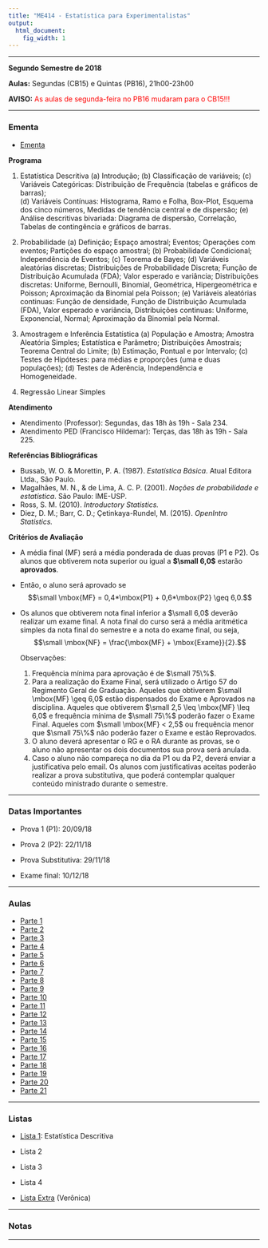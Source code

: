 ```yaml
---
title: "ME414 - Estatística para Experimentalistas"
output:
  html_document:
    fig_width: 1
---
```


----

**Segundo Semestre de 2018**

**Aulas:** Segundas (CB15) e Quintas (PB16), 21h00-23h00 

**AVISO:**<span style="color:red"> As aulas de segunda-feira no PB16 mudaram para o CB15!!! </span>

----

### Ementa

- [Ementa](Disciplinas/ME_414_2s2018/Ementa.pdf)


**Programa**

  1. Estatística Descritiva
    (a) Introdução;
    (b) Classificação de variáveis;	
    (c) Variáveis Categóricas: Distribuição de Frequência (tabelas e gráficos de barras);	
    (d) Variáveis Contínuas: Histograma, Ramo e Folha, Box-Plot, Esquema dos cinco números, Medidas de tendência central e de dispersão;
    (e) Análise descritivas bivariada: Diagrama de dispersão, Correlação, Tabelas de contingência e gráficos de barras.

  2. Probabilidade
    (a) Definição; Espaço amostral; Eventos; Operações com eventos; Partições do espaço amostral;
    (b) Probabilidade Condicional; Independência de Eventos;
    (c) Teorema de Bayes;
    (d) Variáveis aleatórias discretas; Distribuições de Probabilidade Discreta; Função de Distribuição Acumulada (FDA); Valor esperado e variância; Distribuições discretas: Uniforme, Bernoulli, Binomial, Geométrica, Hipergeométrica e Poisson; Aproximação da Binomial pela Poisson;
    (e) Variáveis aleatórias continuas: Função de densidade, Função de Distribuição Acumulada (FDA), Valor esperado e variância, Distribuições continuas: Uniforme, Exponencial, Normal; Aproximação da Binomial pela Normal.

  3. Amostragem e Inferência Estatística
    (a) População e Amostra; Amostra Aleatória Simples; Estatística e Parâmetro; Distribuições Amostrais; Teorema Central do Limite;
    (b) Estimação, Pontual e por Intervalo;
    (c) Testes de Hipóteses: para médias e proporções (uma e duas populações);
    (d) Testes de Aderência, Independência e Homogeneidade.

  4. Regressão Linear Simples

**Atendimento**

- Atendimento (Professor): Segundas, das 18h às 19h - Sala 234.
- Atendimento PED (Francisco Hildemar): Terças, das 18h às 19h - Sala 225.

**Referências Bibliográficas**

- Bussab, W. O. \& Morettin, P. A. (1987). *Estatística Básica*. Atual Editora Ltda., São Paulo.
- Magalhães, M. N., \& de Lima, A. C. P. (2001). *Noções de probabilidade e estatística*. São Paulo: IME-USP.
- Ross, S. M. (2010). *Introductory Statistics.*
- Diez, D. M.; Barr, C. D.; Çetinkaya-Rundel, M. (2015). *OpenIntro Statistics.*


**Critérios de Avaliação**

- A média final (MF) será a média ponderada de duas provas (P1 e P2). Os alunos que obtiverem nota superior ou igual a **$\small 6,0$** estarão **aprovados**. 

- Então, o aluno será aprovado se
  $$\small \mbox{MF} = 0,4*\mbox{P1} + 0,6*\mbox{P2} \geq 6,0.$$

- Os alunos que obtiverem nota final inferior a $\small 6,0$ deverão realizar um exame final. A nota final do curso será a média aritmética simples da nota final do semestre e a nota do exame final, ou seja, 
$$\small \mbox{NF} = \frac{\mbox{MF} + \mbox{Exame}}{2}.$$

  Observações: 

  1. Frequência mínima para aprovação é de $\small 75\%$.
  2. Para a realização do Exame Final, será utilizado o Artigo 57 do Regimento Geral de Graduação. Aqueles que    obtiverem $\small \mbox{MF} \geq 6,0$ estão dispensados do Exame e Aprovados na disciplina. Aqueles que obtiverem $\small 2,5 \leq \mbox{MF} \leq 6,0$ e frequência mínima de $\small 75\%$ poderão fazer o Exame Final. Aqueles com $\small \mbox{MF} < 2,5$ ou frequência menor que $\small 75\%$ não poderão fazer o Exame e estão Reprovados.
  3. O aluno deverá apresentar o RG e o RA durante as provas, se o aluno não apresentar os dois documentos sua    prova será anulada.
  4. Caso o aluno não compareça no dia da P1 ou da P2, deverá enviar a justificativa pelo email. Os alunos com justificativas aceitas poderão realizar a prova substitutiva, que poderá contemplar qualquer conteúdo ministrado durante o semestre.

----

### Datas Importantes

- Prova 1 (P1): 	20/09/18	 

- Prova 2 (P2):   22/11/18	 

- Prova Substitutiva:	29/11/18 

- Exame final:        10/12/18 

---- 

### Aulas

- [Parte 1](Disciplinas/ME_414_2s2018/parte01/parte01.html)
- [Parte 2](Disciplinas/ME_414_2s2018/parte02/parte02.html)
- [Parte 3](Disciplinas/ME_414_2s2018/parte03/parte03.html)
- [Parte 4](Disciplinas/ME_414_2s2018/parte04/parte04.html)
- [Parte 5](Disciplinas/ME_414_2s2018/parte05/parte05.html)
- [Parte 6](Disciplinas/ME_414_2s2018/parte06/parte06.html)
- [Parte 7](Disciplinas/ME_414_2s2018/parte07/parte07.html)
- [Parte 8](Disciplinas/ME_414_2s2018/parte08/parte08.html)
- [Parte 9](Disciplinas/ME_414_2s2018/parte09/parte09.html)
- [Parte 10](Disciplinas/ME_414_2s2018/parte10/parte10.html)
- [Parte 11](Disciplinas/ME_414_2s2018/parte11/parte11.html)
- [Parte 12](Disciplinas/ME_414_2s2018/parte12/parte11.html)
- [Parte 13](Disciplinas/ME_414_2s2018/parte13/parte13.html)
- [Parte 14](Disciplinas/ME_414_2s2018/parte14/parte14.html)
- [Parte 15](Disciplinas/ME_414_2s2018/parte15/parte15.html)
- [Parte 16](Disciplinas/ME_414_2s2018/parte16/parte16.html)
- [Parte 17](Disciplinas/ME_414_2s2018/parte17/parte17.html)
- [Parte 18](Disciplinas/ME_414_2s2018/parte18/parte18.html)
- [Parte 19](Disciplinas/ME_414_2s2018/parte19/parte19.html)
- [Parte 20](Disciplinas/ME_414_2s2018/parte20/parte20.html)
- [Parte 21](Disciplinas/ME_414_2s2018/parte21/parte21.html)

---- 

### Listas

- [Lista 1](Disciplinas/ME_414_2s2018/Lista1.pdf):  Estatística Descritiva

- Lista 2

- Lista 3

- Lista 4

- [Lista Extra](Disciplinas/ME_414_2s2018/ListaExtra_Veronica.pdf) (Verônica)

----

### Notas


----